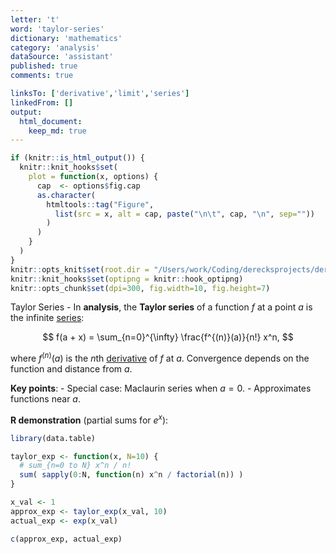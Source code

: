 ```yaml
---
letter: 't'
word: 'taylor-series'
dictionary: 'mathematics'
category: 'analysis'
dataSource: 'assistant'
published: true
comments: true

linksTo: ['derivative','limit','series']
linkedFrom: []
output:
  html_document:
    keep_md: true
---
```


```r
if (knitr::is_html_output()) {
  knitr::knit_hooks$set(
    plot = function(x, options) {
      cap  <- options$fig.cap
      as.character(
        htmltools::tag("Figure",
          list(src = x, alt = cap, paste("\n\t", cap, "\n", sep=""))
        )
      )
    }
  )
}
knitr::opts_knit$set(root.dir = "/Users/work/Coding/derecksprojects/derecksnotes.com-playground/derecksnotes.com/client/src/app/dictionaries/mathematics/definitions")
knitr::knit_hooks$set(optipng = knitr::hook_optipng)
knitr::opts_chunk$set(dpi=300, fig.width=10, fig.height=7)
```

<a id="taylor-series">Taylor Series</a> - In **analysis**, the **Taylor series** of a function $f$ at a point $a$ is the infinite [series](#series):

$$
f(a + x) = \sum_{n=0}^{\infty} \frac{f^{(n)}(a)}{n!} x^n,
$$

where $f^{(n)}(a)$ is the $n$th [derivative](#derivative) of $f$ at $a$. Convergence depends on the function and distance from $a$.

**Key points**:
- Special case: Maclaurin series when $a=0$.
- Approximates functions near $a$.

**R demonstration** (partial sums for $e^x$):

```r
library(data.table)

taylor_exp <- function(x, N=10) {
  # sum_{n=0 to N} x^n / n!
  sum( sapply(0:N, function(n) x^n / factorial(n)) )
}

x_val <- 1
approx_exp <- taylor_exp(x_val, 10)
actual_exp <- exp(x_val)

c(approx_exp, actual_exp)
```
